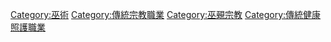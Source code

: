 [[Category:巫術|Category:巫術]]
[[Category:傳統宗教職業|Category:傳統宗教職業]]
[[Category:巫覡宗教|Category:巫覡宗教]]
[[Category:傳統健康照護職業|Category:傳統健康照護職業]]